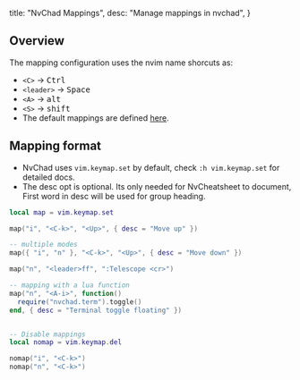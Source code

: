   title: "NvChad Mappings",
  desc: "Manage mappings in nvchad",
}

## Overview

The mapping configuration uses the nvim name shorcuts as:

- `<C>` -> <kbd>Ctrl</kbd>
- `<leader>` -> <kbd>Space</kbd>
- `<A>` -> <kbd>alt</kbd>
- `<S>` -> <kbd>shift</kbd>
- The default mappings are defined [here](https://github.com/NvChad/NvChad/blob/v2.5/lua/nvchad/mappings.lua). 

## Mapping format

- NvChad uses `vim.keymap.set` by default, check `:h vim.keymap.set` for detailed docs.
- The desc opt is optional. Its only needed for NvCheatsheet to document, First word in desc will be used for group heading.

```lua 
local map = vim.keymap.set

map("i", "<C-k>", "<Up>", { desc = "Move up" })

-- multiple modes 
map({ "i", "n" }, "<C-k>", "<Up>", { desc = "Move down" })

map("n", "<leader>ff", ":Telescope <cr>")

-- mapping with a lua function
map("n", "<A-i>", function()
  require("nvchad.term").toggle()
end, { desc = "Terminal toggle floating" })


-- Disable mappings
local nomap = vim.keymap.del

nomap("i", "<C-k>")
nomap("n", "<C-k>")
```

